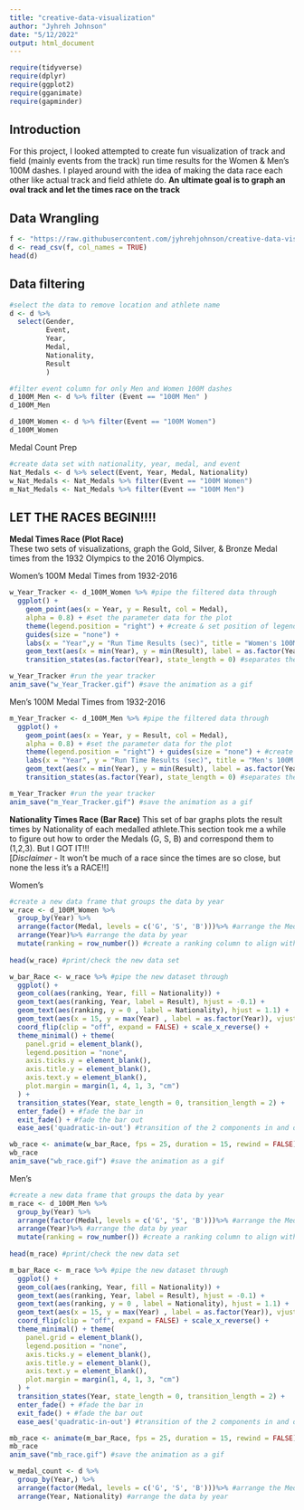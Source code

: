```yaml
---
title: "creative-data-visualization"
author: "Jyhreh Johnson"
date: "5/12/2022"
output: html_document
---
```

```r
require(tidyverse)
require(dplyr)
require(ggplot2)
require(gganimate)
require(gapminder)
```
## Introduction
For this project, I looked attempted to create fun visualization of track and field (mainly events from the track) run time results for the Women & Men's 100M dashes. I played around with the idea of making the data race each other like actual track and field athlete do. **An ultimate goal is to graph an oval track and let the times race on the track**\

## Data Wrangling 
```r
f <- "https://raw.githubusercontent.com/jyhrehjohnson/creative-data-visualization/main/results.csv"
d <- read_csv(f, col_names = TRUE)
head(d)
```

## Data filtering 
```r
#select the data to remove location and athlete name
d <- d %>%
  select(Gender,
         Event,
         Year,
         Medal,
         Nationality,
         Result
         )
```

```r
#filter event column for only Men and Women 100M dashes
d_100M_Men <- d %>% filter (Event == "100M Men" )
d_100M_Men

d_100M_Women <- d %>% filter(Event == "100M Women")
d_100M_Women
```
Medal Count Prep
```r
#create data set with nationality, year, medal, and event
Nat_Medals <- d %>% select(Event, Year, Medal, Nationality)
w_Nat_Medals <- Nat_Medals %>% filter(Event == "100M Women")
m_Nat_Medals <- Nat_Medals %>% filter(Event == "100M Men")
```

## LET THE RACES BEGIN!!!!\

**Medal Times Race (Plot Race)**\
These two sets of visualizations, graph the Gold, Silver, & Bronze Medal times from the 1932 Olympics to the 2016 Olympics. 

Women's 100M Medal Times from 1932-2016
```r
w_Year_Tracker <- d_100M_Women %>% #pipe the filtered data through
  ggplot() + 
    geom_point(aes(x = Year, y = Result, col = Medal), 
    alpha = 0.8) + #set the parameter data for the plot
    theme(legend.position = "right") + #create & set position of legend
    guides(size = "none") + 
    labs(x = "Year",y = "Run Time Results (sec)", title = "Women's 100M Medal Times (1932 - 2016)", col = "Medal Type") + #set the x and y axis labels and title
    geom_text(aes(x = min(Year), y = min(Result), label = as.factor(Year)), hjust=0, vjust = -0.2, alpha = 0.2,  col = "gray", size = 20) + #use data to set column/row text and length of the graph
    transition_states(as.factor(Year), state_length = 0) #separates the data by year to be projected on graph

w_Year_Tracker #run the year tracker
anim_save("w_Year_Tracker.gif") #save the animation as a gif
```

Men's 100M Medal Times from 1932-2016
```r
m_Year_Tracker <- d_100M_Men %>% #pipe the filtered data through
  ggplot() + 
    geom_point(aes(x = Year, y = Result, col = Medal), 
    alpha = 0.8) + #set the parameter data for the plot
    theme(legend.position = "right") + guides(size = "none") + #create & set position of legend
    labs(x = "Year", y = "Run Time Results (sec)", title = "Men's 100M Medal Times (1932 - 2016)", col = "Medal Type") + #set the x and y axis labels and title 
    geom_text(aes(x = min(Year), y = min(Result), label = as.factor(Year)) , hjust=-2, vjust = -0.2, alpha = 0.2,  col = "gray", size = 20) + #use data to set column/row text and length of the graph
    transition_states(as.factor(Year), state_length = 0) #separates the data by year to be projected on graph

m_Year_Tracker #run the year tracker
anim_save("m_Year_Tracker.gif") #save the animation as a gif
```

**Nationality Times Race (Bar Race)**
This set of bar graphs plots the result times by Nationality of each medalled athlete.This section took me a while to figure out how to order the Medals (G, S, B) and correspond them to (1,2,3). But I GOT IT!!!\
[*Disclaimer* - It won't be much of a race since the times are so close, but none the less it's a RACE!!]\

Women's
```r
#create a new data frame that groups the data by year
w_race <- d_100M_Women %>%
  group_by(Year) %>%
  arrange(factor(Medal, levels = c('G', 'S', 'B')))%>% #arrange the Medal column for the order G,S,B
  arrange(Year)%>% #arrange the data by year
  mutate(ranking = row_number()) #create a ranking column to align with the medal type (G = 1, S = 2, B = 3)
  
head(w_race) #print/check the new data set  
```

```r
w_bar_Race <- w_race %>% #pipe the new dataset through
  ggplot() +
  geom_col(aes(ranking, Year, fill = Nationality)) +
  geom_text(aes(ranking, Year, label = Result), hjust = -0.1) +
  geom_text(aes(ranking, y = 0 , label = Nationality), hjust = 1.1) +
  geom_text(aes(x = 15, y = max(Year) , label = as.factor(Year)), vjust = 0.2, alpha = 0.5,  col = "gray", size = 20) +
  coord_flip(clip = "off", expand = FALSE) + scale_x_reverse() +
  theme_minimal() + theme(
    panel.grid = element_blank(), 
    legend.position = "none",
    axis.ticks.y = element_blank(),
    axis.title.y = element_blank(),
    axis.text.y = element_blank(),
    plot.margin = margin(1, 4, 1, 3, "cm")
  ) +
  transition_states(Year, state_length = 0, transition_length = 2) +
  enter_fade() + #fade the bar in 
  exit_fade() + #fade the bar out
  ease_aes('quadratic-in-out') #transition of the 2 components in and out 

wb_race <- animate(w_bar_Race, fps = 25, duration = 15, rewind = FALSE) #run the animation
wb_race
anim_save("wb_race.gif") #save the animation as a gif
```

Men's
```r
#create a new data frame that groups the data by year
m_race <- d_100M_Men %>%
  group_by(Year) %>%
  arrange(factor(Medal, levels = c('G', 'S', 'B')))%>% #arrange the Medal column for the order G,S,B
  arrange(Year)%>% #arrange the data by year
  mutate(ranking = row_number()) #create a ranking column to align with the medal type (G = 1, S = 2, B = 3)
  
head(m_race) #print/check the new data set 
```

```r
m_bar_Race <- m_race %>% #pipe the new dataset through
  ggplot() +
  geom_col(aes(ranking, Year, fill = Nationality)) +
  geom_text(aes(ranking, Year, label = Result), hjust = -0.1) +
  geom_text(aes(ranking, y = 0 , label = Nationality), hjust = 1.1) +
  geom_text(aes(x = 15, y = max(Year) , label = as.factor(Year)), vjust = 0.2, alpha = 0.5,  col = "gray", size = 20) +
  coord_flip(clip = "off", expand = FALSE) + scale_x_reverse() +
  theme_minimal() + theme(
    panel.grid = element_blank(), 
    legend.position = "none",
    axis.ticks.y = element_blank(),
    axis.title.y = element_blank(),
    axis.text.y = element_blank(),
    plot.margin = margin(1, 4, 1, 3, "cm")
  ) +
  transition_states(Year, state_length = 0, transition_length = 2) +
  enter_fade() + #fade the bar in 
  exit_fade() + #fade the bar out
  ease_aes('quadratic-in-out') #transition of the 2 components in and out 

mb_race <- animate(m_bar_Race, fps = 25, duration = 15, rewind = FALSE) #run the animation
mb_race
anim_save("mb_race.gif") #save the animation as a gif
```

```r
w_medal_count <- d %>%
  group_by(Year,) %>%
  arrange(factor(Medal, levels = c('G', 'S', 'B')))%>% #arrange the Medal column for the order G,S,B
  arrange(Year, Nationality) #arrange the data by year
```
